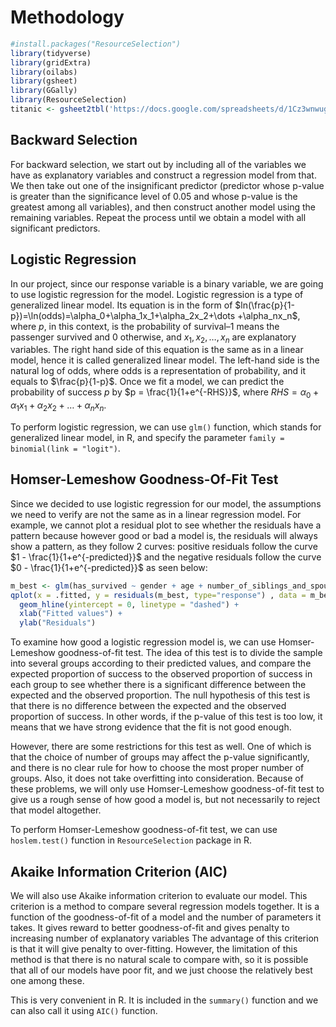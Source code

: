 # Methodology {#method}

```r
#install.packages("ResourceSelection")
library(tidyverse)
library(gridExtra)
library(oilabs)
library(gsheet)
library(GGally)
library(ResourceSelection)
titanic <- gsheet2tbl('https://docs.google.com/spreadsheets/d/1Cz3wnwugHApFXO0ogMLtBe5CzD_Uu1q8YBPpZPS2R3U/edit?usp=sharing')
```

## Backward Selection
For backward selection, we start out by including all of the variables we have as explanatory variables and construct a regression model from that. We then take out one of the insignificant predictor (predictor whose p-value is greater than the significance level of 0.05 and whose p-value is the greatest among all variables), and then construct another model using the remaining variables. Repeat the process until we obtain a model with all significant predictors.


## Logistic Regression

In our project, since our response variable is a binary variable, we are going to use logistic regression for the model. Logistic regression is a type of generalized linear model. Its equation is in the form of $ln(\frac{p}{1-p})=\ln(odds)=\alpha_0+\alpha_1x_1+\alpha_2x_2+\dots +\alpha_nx_n$, where $p$, in this context, is the probability of survival--1 means the passenger survived and 0 otherwise, and $x_1, x_2, \dots, x_n$ are explanatory variables. The right hand side of this equation is the same as in a linear model, hence it is called generalized linear model. The left-hand side is the natural log of odds, where odds is a representation of probability, and it equals to $\frac{p}{1-p}$. Once we fit a model, we can predict the probability of success $p$ by $p = \frac{1}{1+e^{-RHS}}$, where $RHS=\alpha_0+\alpha_1x_1+\alpha_2x_2+\dots +\alpha_nx_n$.

To perform logistic regression, we can use `glm()` function, which stands for generalized linear model, in R, and specify the parameter `family = binomial(link = "logit")`.


## Homser-Lemeshow Goodness-Of-Fit Test

Since we decided to use logistic regression for our model, the assumptions we need to verify are not the same as in a linear regression model. For example, we cannot plot a residual plot to see whether the residuals have a pattern because however good or bad a model is, the residuals will always show a pattern, as they follow 2 curves: positive residuals follow the curve $1 - \frac{1}{1+e^{-predicted}}$ and the negative residuals follow the curve $0 - \frac{1}{1+e^{-predicted}}$ as seen below:

```r
m_best <- glm(has_survived ~ gender + age + number_of_siblings_and_spouses + passenger_class + embarked_from, data = titanic, family = binomial(link = "logit"))
qplot(x = .fitted, y = residuals(m_best, type="response") , data = m_best) +
  geom_hline(yintercept = 0, linetype = "dashed") +
  xlab("Fitted values") +
  ylab("Residuals")
```

To examine how good a logistic regression model is, we can use Homser-Lemeshow goodness-of-fit test. The idea of this test is to divide the sample into several groups according to their predicted values, and compare the expected proportion of success to the observed proportion of success in each group to see whether there is a significant difference between the expected and the observed proportion. The null hypothesis of this test is that there is no difference between the expected and the observed proportion of success. In other words, if the p-value of this test is too low, it means that we have strong evidence that the fit is not good enough. 

However, there are some restrictions for this test as well. One of which is that the choice of number of groups may affect the p-value significantly, and there is no clear rule for how to choose the most proper number of groups. Also, it does not take overfitting into consideration. Because of these problems, we will only use Homser-Lemeshow goodness-of-fit test to give us a rough sense of how good a model is, but not necessarily to reject that model altogether.

To perform Homser-Lemeshow goodness-of-fit test, we can use `hoslem.test()` function in `ResourceSelection` package in R.


## Akaike Information Criterion (AIC)

We will also use Akaike information criterion to evaluate our model. This criterion is a method to compare several regression models together. It is a function of the goodness-of-fit of a model and the number of parameters it takes. It gives reward to better goodness-of-fit and gives penalty to increasing number of explanatory variables The advantage of this criterion is that it will give penalty to over-fitting. However, the limitation of this method is that there is no natural scale to compare with, so it is possible that all of our models have poor fit, and we just choose the relatively best one among these.

This is very convenient in R. It is included in the `summary()` function and we can also call it using `AIC()` function.

